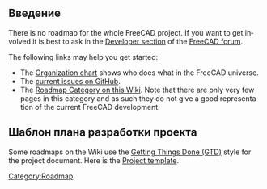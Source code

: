 <languages/>

<span id="Introduction"></span>
== Введение ==

<div lang="en" dir="ltr" class="mw-content-ltr">
There is no roadmap for the whole FreeCAD project. If you want to get involved it is best to ask in the [https://forum.freecad.org/viewforum.php?f=10 Developer section] of the [https://forum.freecad.org/index.php FreeCAD forum].
</div>

<div lang="en" dir="ltr" class="mw-content-ltr">
The following links may help you get started:
* The [[Organization_chart|Organization chart]] shows who does what in the FreeCAD universe.
* The [https://github.com/FreeCAD/FreeCAD/issues?q=is%3Aopen+is%3Aissue current issues on GitHub].
* The [[:Category:Roadmap|Roadmap Category on this Wiki]]. Note that there are only very few pages in this category and as such they do not give a good representation of the current FreeCAD development.
</div>

<span id="Roadmap_project_template"></span>
== Шаблон плана разработки проекта ==

<div lang="en" dir="ltr" class="mw-content-ltr">
Some roadmaps on the Wiki use the [https://en.wikipedia.org/wiki/Getting_Things_Done#Methodology Getting Things Done (GTD)] style for the project document. Here is the [[Project_template|Project template]].
</div>


[[Category:Roadmap]]
